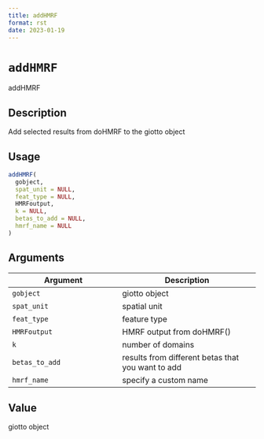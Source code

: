 ```yaml
--- 
title: addHMRF 
format: rst 
date: 2023-01-19 
--- 
```

# `addHMRF`

addHMRF


## Description

Add selected results from doHMRF to the giotto object


## Usage

```r
addHMRF(
  gobject,
  spat_unit = NULL,
  feat_type = NULL,
  HMRFoutput,
  k = NULL,
  betas_to_add = NULL,
  hmrf_name = NULL
)
```


## Arguments

Argument      |Description
------------- |----------------
`gobject`     |     giotto object
`spat_unit`     |     spatial unit
`feat_type`     |     feature type
`HMRFoutput`     |     HMRF output from doHMRF()
`k`     |     number of domains
`betas_to_add`     |     results from different betas that you want to add
`hmrf_name`     |     specify a custom name


## Value

giotto object


